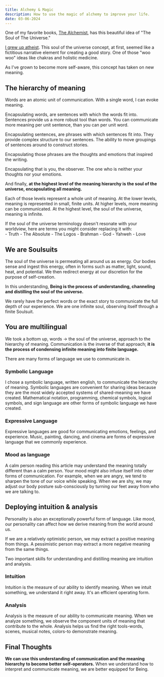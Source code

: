 ```yaml
---
title: Alchemy & Magic
description: How to use the magic of alchemy to improve your life.
date: 03-06-2024
---
```


One of my favorite books, [The Alchemist](https://www.goodreads.com/en/book/show/18144590), has this beautiful idea of "The Soul of The Universe."

[I grew up atheist](/blog/our-need-for-certainty). 
This soul of the universe concept, at first, seemed like a fictitious narrative element for creating a good story.
One of those "woo woo" ideas like chakras and holistic medicine.

As I've grown to become more self-aware, this concept has taken on new meaning.

## The hierarchy of meaning

Words are an atomic unit of communication.
With a single word, I can evoke meaning.

Encapsulating words, are sentences with which the words fit into.
Sentences provide us a more robust tool than words.
You can communicate more meaning per unit sentence, than you can per unit word.

Encapsulating sentences, are phrases with which sentences fit into.
They provide complex structure to our sentences.
The ability to move groupings of sentences around to construct stories.

Encapsulating those phrases are the thoughts and emotions that inspired the writing.

Encapsulating that is you, the observer.
The one who is neither your thoughts nor your emotions.

And finally, **at the highest level of the meaning hierarchy is the soul of the universe, encapsulating all meaning.**

Each of those levels represent a whole unit of meaning.
At the lower levels, meaning is represented in small, finite units.
At higher levels, more meaning can be communicated.
At the highest level, the soul of the universe, meaning is infinite.


<Callout title="Choose your own language">
If the soul of the universe terminology doesn't resonate with your worldview, here are terms you might consider replacing it with:

<div className="ml-2 mt-4 font-medium">
- Truth
- The Absolute
- The Logos
- Brahman
- God
- Yahweh
- Love
</div>
</Callout>

## We are Soulsuits

The soul of the universe is permeating all around us as energy.
Our bodies sense and ingest this energy, often in forms such as matter, light, sound, heat, and potential.
We then redirect energy at our discretion for the purpose of self-creation.

In this understanding, **Being is the process of understanding, channeling and distilling the soul of the universe.**

<Quote text="Through our eyes, the universe is perceiving itself. Through our ears, the universe is listening to its harmonies. We are the witnesses through which the universe becomes conscious of its glory, of its magnificence." author="Alan Watts"/>

We rarely have the perfect words or the exact story to communicate the full depth of our experience.
We are one infinite soul, observing itself through a finite Soulsuit.

## You are multilingual

We took a bottom up, words -> the  soul of the universe, approach to the hierarchy of meaning.
Communication is the inverse of that approach; **it is the process of condensing infinite meaning into finite language.**

There are many forms of language we use to communicate in.

### Symbolic Language
I chose a symbolic language, written english, to communicate the hierarchy of meaning.
Symbolic languages are convenient for sharing ideas because they are the most widely accepted systems of shared-meaning we have created.
Mathematical notation, programming, chemical symbols, logical symbols, and sign language are other forms of symbolic language we have created.

### Expressive Language

Expressive languages are good for communicating emotions, feelings, and experience.
Music, painting, dancing, and cinema are forms of expressive language that we commonly experience.

### Mood as language

A calm person reading this article may understand the meaning totally different than a calm person.
Your mood might also infuse itself into other forms of communication.
For example, when we are angry, we tend to sharpen the tone of our voice while speaking.
When we are shy, we may adjust our body posture sub-consciously by turning our feet away from who we are talking to.

## Deploying intuition & analysis

Personality is also an exceptionally powerful form of language.
Like mood, our personality can affect how we derive meaning from the world around us.

If we are a relatively optimistic person, we may extract a positive meaning from things.
A pessimistic person may extract a more negative meaning from the same things.

Two important skills for understanding and distilling meaning are intuition and analysis.

### Intuition
Intuition is the measure of our ability to identify meaning.
When we intuit something, we understand it right away.
It's an efficient operating form.

### Analysis
Analysis is the measure of our ability to communicate meaning.
When we analyze something, we observe the component units of meaning that contribute to the whole.
Analysis helps us find the right tools-words, scenes, musical notes, colors-to demonstrate meaning.

## Final Thoughts

**We can use this understanding of communication and the meaning hierarchy to become better self-operators.**
When we understand how to interpret and communicate meaning, we are better equipped for Being.
